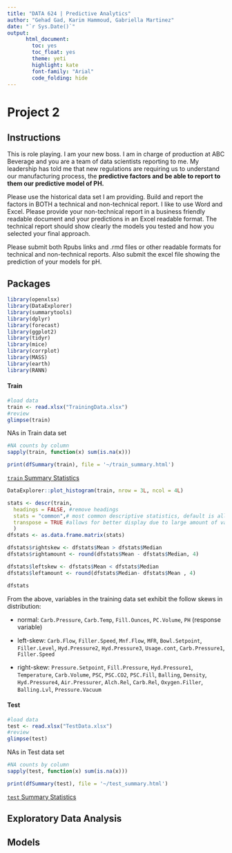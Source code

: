 ```yaml
---
title: "DATA 624 | Predictive Analytics"
author: "Gehad Gad, Karim Hammoud, Gabriella Martinez"
date: "`r Sys.Date()`"
output:
      html_document:
        toc: yes
        toc_float: yes
        theme: yeti
        highlight: kate
        font-family: "Arial"
        code_folding: hide
---
```


# Project 2
## Instructions

This is role playing.  I am your new boss.  I am in charge of production at ABC Beverage and you are a team of data scientists reporting to me.  My leadership has told me that new regulations are requiring us to understand our manufacturing process, the **predictive factors and be able to report to them our predictive model of PH.**  

Please use the historical data set I am providing. Build and report the factors in BOTH a technical and non-technical report.  I like to use Word and Excel.  Please provide your non-technical report in a business friendly readable document and your predictions in an Excel readable format. The technical report should show clearly the models you tested and how you selected your final approach.  

Please submit both Rpubs links and .rmd files or other readable formats for technical and non-technical reports.  Also submit the excel file showing the prediction of your models for pH.

## Packages
```r
library(openxlsx)
library(DataExplorer)
library(summarytools)
library(dplyr)
library(forecast)
library(ggplot2)
library(tidyr)
library(mice)
library(corrplot)
library(MASS)
library(earth)
library(RANN)
```

#### Train
```r
#load data
train <- read.xlsx("TrainingData.xlsx")
#review
glimpse(train)
```

NAs in Train data set 
```r
#NA counts by column
sapply(train, function(x) sum(is.na(x)))
```

```r
print(dfSummary(train), file = '~/train_summary.html')
```
[`train` Summary Statistics](https://htmlpreview.github.io/?https://github.com/gabbypaola/DATA624/blob/main/Project%202/train_summary.html) 

```r
DataExplorer::plot_histogram(train, nrow = 3L, ncol = 4L)
```

```r
stats <- descr(train,
  headings = FALSE, #remove headings
  stats = "common",# most common descriptive statistics, default is all
  transpose = TRUE #allows for better display due to large amount of variables
  )
dfstats <- as.data.frame.matrix(stats)

dfstats$rightskew <- dfstats$Mean > dfstats$Median
dfstats$rightamount <- round(dfstats$Mean - dfstats$Median, 4)

dfstats$leftskew <- dfstats$Mean < dfstats$Median
dfstats$leftamount <- round(dfstats$Median- dfstats$Mean , 4)
```

```r
dfstats
```

From the above, variables in the training data set exhibit the follow skews in distribution:

- normal:  `Carb.Pressure`, `Carb.Temp`, `Fill.Ounces`, `PC.Volume`, `PH` (response variable)

- left-skew:  `Carb.Flow`, `Filler.Speed`, `Mnf.Flow`, `MFR`, `Bowl.Setpoint`, `Filler.Level`, `Hyd.Pressure2`, `Hyd.Pressure3`, `Usage.cont`, `Carb.Pressure1`, `Filler.Speed`

- right-skew: `Pressure.Setpoint`, `Fill.Pressure`, `Hyd.Pressure1`, `Temperature`, `Carb.Volume`, `PSC`, `PSC.CO2`, `PSC.Fill`, `Balling`, `Density`, `Hyd.Pressure4`, `Air.Pressurer`, `Alch.Rel`, `Carb.Rel`, `Oxygen.Filler`, `Balling.Lvl`, `Pressure.Vacuum`

#### Test
```r
#load data
test <- read.xlsx("TestData.xlsx")
#review 
glimpse(test)
```
NAs in Test data set 
```r
#NA counts by column
sapply(test, function(x) sum(is.na(x)))
```

```r
print(dfSummary(test), file = '~/test_summary.html')
```
[`test` Summary Statistics](https://htmlpreview.github.io/?https://github.com/gabbypaola/DATA624/blob/main/Project%202/test_summary.html) 

## Exploratory Data Analysis

## Models


<!------- Below is for removing excessive space in Rmarkdown | HTML formatting -------->

<div class="tocify-extend-page" data-unique="tocify-extend-page" style="height: 0;"></div>
